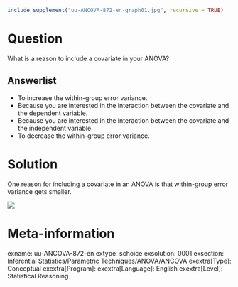 ```r
include_supplement("uu-ANCOVA-872-en-graph01.jpg", recursive = TRUE)
```
Question
========
What is a reason to include a covariate in your ANOVA?

Answerlist
----------
* To increase the within-group error variance.
* Because you are interested in the interaction between the covariate and the dependent variable.
* Because you are interested in the interaction between the covariate and the independent variable.
* To decrease the within-group error variance.


Solution
========
One reason for including a covariate in an ANOVA is that within-group error variance gets smaller.

![](uu-ANCOVA-872-en-graph01.jpg)

Meta-information
================
exname: uu-ANCOVA-872-en
extype: schoice
exsolution: 0001
exsection: Inferential Statistics/Parametric Techniques/ANOVA/ANCOVA
exextra[Type]: Conceptual
exextra[Program]: 
exextra[Language]: English
exextra[Level]: Statistical Reasoning